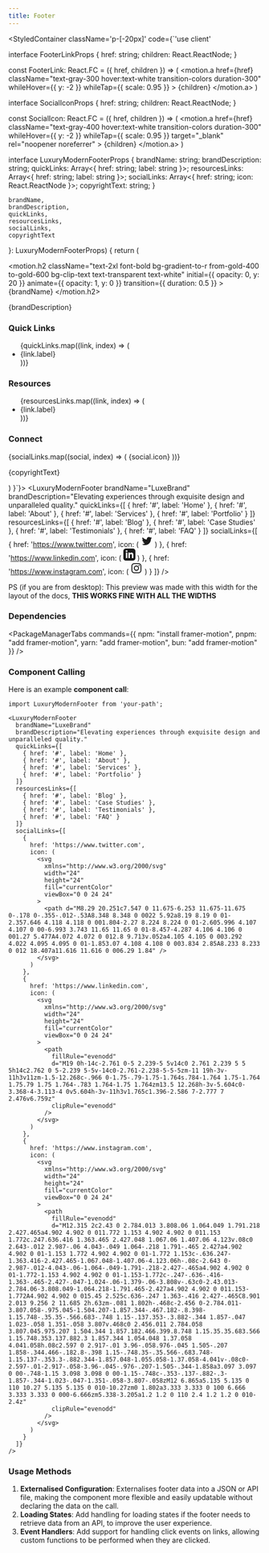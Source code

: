 ```yaml
---
title: Footer
---
```




<StyledContainer className='p-[-20px]' code={`'use client'


interface FooterLinkProps {
    href: string;
    children: React.ReactNode;
}

const FooterLink: React.FC<FooterLinkProps> = ({ href, children }) => (
    <motion.a
      href={href}
      className="text-gray-300 hover:text-white transition-colors duration-300"
      whileHover={{ y: -2 }}
      whileTap={{ scale: 0.95 }}
    >
      {children}
    </motion.a>
)

interface SocialIconProps {
    href: string;
    children: React.ReactNode;
}

const SocialIcon: React.FC<SocialIconProps> = ({ href, children }) => (
    <motion.a
      href={href}
      className="text-gray-400 hover:text-white transition-colors duration-300"
      whileHover={{ y: -2 }}
      whileTap={{ scale: 0.95 }}
      target="_blank"
      rel="noopener noreferrer"
    >
      {children}
    </motion.a>
)

interface LuxuryModernFooterProps {
    brandName: string;
    brandDescription: string;
    quickLinks: Array<{ href: string; label: string }>;
    resourcesLinks: Array<{ href: string; label: string }>;
    socialLinks: Array<{ href: string; icon: React.ReactNode }>;
    copyrightText: string;
}

    brandName,
    brandDescription,
    quickLinks,
    resourcesLinks,
    socialLinks,
    copyrightText
  }: LuxuryModernFooterProps) {
  return (
    <footer className="bg-gray-900 text-white py-12">
      <div className="container mx-auto px-4">
        <div className="grid grid-cols-1 md:grid-cols-2 lg:grid-cols-4 gap-8">
          <div className="space-y-4">
            <motion.h2 
              className="text-2xl font-bold bg-gradient-to-r from-gold-400 to-gold-600 bg-clip-text text-transparent text-white"
              initial={{ opacity: 0, y: 20 }}
              animate={{ opacity: 1, y: 0 }}
              transition={{ duration: 0.5 }}
            >
              {brandName}
            </motion.h2>
            <p className="text-sm text-gray-400">{brandDescription}</p>
          </div>
          <div>
            <h3 className="text-lg font-semibold mb-4 text-gold-400 text-white">Quick Links</h3>
            <ul className="space-y-2">
              {quickLinks.map((link, index) => (
                <li key={index}>
                  <FooterLink href={link.href}>{link.label}</FooterLink>
                </li>
              ))}
            </ul>
          </div>
          <div>
            <h3 className="text-lg font-semibold mb-4 text-gold-400 text-white">Resources</h3>
            <ul className="space-y-2">
              {resourcesLinks.map((link, index) => (
                <li key={index}>
                  <FooterLink href={link.href}>{link.label}</FooterLink>
                </li>
              ))}
            </ul>
          </div>
          <div>
            <h3 className="text-lg font-semibold mb-4 text-gold-400 text-white">Connect</h3>
            <div className="flex space-x-4">
              {socialLinks.map((social, index) => (
                <SocialIcon key={index} href={social.href}>
                  {social.icon}
                </SocialIcon>
              ))}
            </div>
          </div>
        </div>
        <div className="mt-12 pt-8 border-t border-gray-800 text-center">
          <p className="text-sm text-gray-400">
            {copyrightText}
          </p>
        </div>
      </div>
    </footer>
  )
}`}>
<LuxuryModernFooter
  brandName="LuxeBrand"
  brandDescription="Elevating experiences through exquisite design and unparalleled quality."
  quickLinks={[
    { href: '#', label: 'Home' },
    { href: '#', label: 'About' },
    { href: '#', label: 'Services' },
    { href: '#', label: 'Portfolio' }
  ]}
  resourcesLinks={[
    { href: '#', label: 'Blog' },
    { href: '#', label: 'Case Studies' },
    { href: '#', label: 'Testimonials' },
    { href: '#', label: 'FAQ' }
  ]}
  socialLinks={[
    {
      href: 'https://www.twitter.com',
      icon: (
        <svg
          xmlns="http://www.w3.org/2000/svg"
          width="24"
          height="24"
          fill="currentColor"
          viewBox="0 0 24 24"
        >
          <path d="M8.29 20.251c7.547 0 11.675-6.253 11.675-11.675 0-.178 0-.355-.012-.53A8.348 8.348 0 0022 5.92a8.19 8.19 0 01-2.357.646 4.118 4.118 0 001.804-2.27 8.224 8.224 0 01-2.605.996 4.107 4.107 0 00-6.993 3.743 11.65 11.65 0 01-8.457-4.287 4.106 4.106 0 001.27 5.477A4.072 4.072 0 012.8 9.713v.052a4.105 4.105 0 003.292 4.022 4.095 4.095 0 01-1.853.07 4.108 4.108 0 003.834 2.85A8.233 8.233 0 012 18.407a11.616 11.616 0 006.29 1.84" />
        </svg>
      )
    },
    {
      href: 'https://www.linkedin.com',
      icon: (
        <svg
          xmlns="http://www.w3.org/2000/svg"
          width="24"
          height="24"
          fill="currentColor"
          viewBox="0 0 24 24"
        >
          <path
            fillRule="evenodd"
            d="M19 0h-14c-2.761 0-5 2.239-5 5v14c0 2.761 2.239 5 5 5h14c2.762 0 5-2.239 5-5v-14c0-2.761-2.238-5-5-5zm-11 19h-3v-11h3v11zm-1.5-12.268c-.966 0-1.75-.79-1.75-1.764s.784-1.764 1.75-1.764 1.75.79 1.75 1.764-.783 1.764-1.75 1.764zm13.5 12.268h-3v-5.604c0-3.368-4-3.113-4 0v5.604h-3v-11h3v1.765c1.396-2.586 7-2.777 7 2.476v6.759z"
            clipRule="evenodd"
          />
        </svg>
      )
    },
    {
      href: 'https://www.instagram.com',
      icon: (
        <svg
          xmlns="http://www.w3.org/2000/svg"
          width="24"
          height="24"
          fill="currentColor"
          viewBox="0 0 24 24"
        >
          <path
            fillRule="evenodd"
            d="M12.315 2c2.43 0 2.784.013 3.808.06 1.064.049 1.791.218 2.427.465a4.902 4.902 0 011.772 1.153 4.902 4.902 0 011.153 1.772c.247.636.416 1.363.465 2.427.048 1.067.06 1.407.06 4.123v.08c0 2.643-.012 2.987-.06 4.043-.049 1.064-.218 1.791-.465 2.427a4.902 4.902 0 01-1.153 1.772 4.902 4.902 0 01-1.772 1.153c-.636.247-1.363.416-2.427.465-1.067.048-1.407.06-4.123.06h-.08c-2.643 0-2.987-.012-4.043-.06-1.064-.049-1.791-.218-2.427-.465a4.902 4.902 0 01-1.772-1.153 4.902 4.902 0 01-1.153-1.772c-.247-.636-.416-1.363-.465-2.427-.047-1.024-.06-1.379-.06-3.808v-.63c0-2.43.013-2.784.06-3.808.049-1.064.218-1.791.465-2.427a4.902 4.902 0 011.153-1.772A4.902 4.902 0 015.45 2.525c.636-.247 1.363-.416 2.427-.465C8.901 2.013 9.256 2 11.685 2h.63zm-.081 1.802h-.468c-2.456 0-2.784.011-3.807.058-.975.045-1.504.207-1.857.344-.467.182-.8.398-1.15.748-.35.35-.566.683-.748 1.15-.137.353-.3.882-.344 1.857-.047 1.023-.058 1.351-.058 3.807v.468c0 2.456.011 2.784.058 3.807.045.975.207 1.504.344 1.857.182.466.399.8.748 1.15.35.35.683.566 1.15.748.353.137.882.3 1.857.344 1.054.048 1.37.058 4.041.058h.08c2.597 0 2.917-.01 3.96-.058.976-.045 1.505-.207 1.858-.344.466-.182.8-.398 1.15-.748.35-.35.566-.683.748-1.15.137-.353.3-.882.344-1.857.048-1.055.058-1.37.058-4.041v-.08c0-2.597-.01-2.917-.058-3.96-.045-.976-.207-1.505-.344-1.858a3.097 3.097 0 00-.748-1.15 3.098 3.098 0 00-1.15-.748c-.353-.137-.882-.3-1.857-.344-1.023-.047-1.351-.058-3.807-.058zM12 6.865a5.135 5.135 0 110 10.27 5.135 5.135 0 010-10.27zm0 1.802a3.333 3.333 0 100 6.666 3.333 3.333 0 000-6.666zm5.338-3.205a1.2 1.2 0 110 2.4 1.2 1.2 0 010-2.4z"
            clipRule="evenodd"
          />
        </svg>
      )
    }
  ]}
/>


</StyledContainer>

PS (if you are from desktop): This preview was made with this width for the layout of the docs, **THIS WORKS FINE WITH ALL THE WIDTHS**

### Dependencies

<PackageManagerTabs 
  commands={{
    npm: "install framer-motion",
    pnpm: "add framer-motion",
    yarn: "add framer-motion",
    bun: "add framer-motion"
  }} 
/>

### Component Calling
Here is an example **component call**:
```tsx
import LuxuryModernFooter from 'your-path';

<LuxuryModernFooter
  brandName="LuxeBrand"
  brandDescription="Elevating experiences through exquisite design and unparalleled quality."
  quickLinks={[
    { href: '#', label: 'Home' },
    { href: '#', label: 'About' },
    { href: '#', label: 'Services' },
    { href: '#', label: 'Portfolio' }
  ]}
  resourcesLinks={[
    { href: '#', label: 'Blog' },
    { href: '#', label: 'Case Studies' },
    { href: '#', label: 'Testimonials' },
    { href: '#', label: 'FAQ' }
  ]}
  socialLinks={[
    {
      href: 'https://www.twitter.com',
      icon: (
        <svg
          xmlns="http://www.w3.org/2000/svg"
          width="24"
          height="24"
          fill="currentColor"
          viewBox="0 0 24 24"
        >
          <path d="M8.29 20.251c7.547 0 11.675-6.253 11.675-11.675 0-.178 0-.355-.012-.53A8.348 8.348 0 0022 5.92a8.19 8.19 0 01-2.357.646 4.118 4.118 0 001.804-2.27 8.224 8.224 0 01-2.605.996 4.107 4.107 0 00-6.993 3.743 11.65 11.65 0 01-8.457-4.287 4.106 4.106 0 001.27 5.477A4.072 4.072 0 012.8 9.713v.052a4.105 4.105 0 003.292 4.022 4.095 4.095 0 01-1.853.07 4.108 4.108 0 003.834 2.85A8.233 8.233 0 012 18.407a11.616 11.616 0 006.29 1.84" />
        </svg>
      )
    },
    {
      href: 'https://www.linkedin.com',
      icon: (
        <svg
          xmlns="http://www.w3.org/2000/svg"
          width="24"
          height="24"
          fill="currentColor"
          viewBox="0 0 24 24"
        >
          <path
            fillRule="evenodd"
            d="M19 0h-14c-2.761 0-5 2.239-5 5v14c0 2.761 2.239 5 5 5h14c2.762 0 5-2.239 5-5v-14c0-2.761-2.238-5-5-5zm-11 19h-3v-11h3v11zm-1.5-12.268c-.966 0-1.75-.79-1.75-1.764s.784-1.764 1.75-1.764 1.75.79 1.75 1.764-.783 1.764-1.75 1.764zm13.5 12.268h-3v-5.604c0-3.368-4-3.113-4 0v5.604h-3v-11h3v1.765c1.396-2.586 7-2.777 7 2.476v6.759z"
            clipRule="evenodd"
          />
        </svg>
      )
    },
    {
      href: 'https://www.instagram.com',
      icon: (
        <svg
          xmlns="http://www.w3.org/2000/svg"
          width="24"
          height="24"
          fill="currentColor"
          viewBox="0 0 24 24"
        >
          <path
            fillRule="evenodd"
            d="M12.315 2c2.43 0 2.784.013 3.808.06 1.064.049 1.791.218 2.427.465a4.902 4.902 0 011.772 1.153 4.902 4.902 0 011.153 1.772c.247.636.416 1.363.465 2.427.048 1.067.06 1.407.06 4.123v.08c0 2.643-.012 2.987-.06 4.043-.049 1.064-.218 1.791-.465 2.427a4.902 4.902 0 01-1.153 1.772 4.902 4.902 0 01-1.772 1.153c-.636.247-1.363.416-2.427.465-1.067.048-1.407.06-4.123.06h-.08c-2.643 0-2.987-.012-4.043-.06-1.064-.049-1.791-.218-2.427-.465a4.902 4.902 0 01-1.772-1.153 4.902 4.902 0 01-1.153-1.772c-.247-.636-.416-1.363-.465-2.427-.047-1.024-.06-1.379-.06-3.808v-.63c0-2.43.013-2.784.06-3.808.049-1.064.218-1.791.465-2.427a4.902 4.902 0 011.153-1.772A4.902 4.902 0 015.45 2.525c.636-.247 1.363-.416 2.427-.465C8.901 2.013 9.256 2 11.685 2h.63zm-.081 1.802h-.468c-2.456 0-2.784.011-3.807.058-.975.045-1.504.207-1.857.344-.467.182-.8.398-1.15.748-.35.35-.566.683-.748 1.15-.137.353-.3.882-.344 1.857-.047 1.023-.058 1.351-.058 3.807v.468c0 2.456.011 2.784.058 3.807.045.975.207 1.504.344 1.857.182.466.399.8.748 1.15.35.35.683.566 1.15.748.353.137.882.3 1.857.344 1.054.048 1.37.058 4.041.058h.08c2.597 0 2.917-.01 3.96-.058.976-.045 1.505-.207 1.858-.344.466-.182.8-.398 1.15-.748.35-.35.566-.683.748-1.15.137-.353.3-.882.344-1.857.048-1.055.058-1.37.058-4.041v-.08c0-2.597-.01-2.917-.058-3.96-.045-.976-.207-1.505-.344-1.858a3.097 3.097 0 00-.748-1.15 3.098 3.098 0 00-1.15-.748c-.353-.137-.882-.3-1.857-.344-1.023-.047-1.351-.058-3.807-.058zM12 6.865a5.135 5.135 0 110 10.27 5.135 5.135 0 010-10.27zm0 1.802a3.333 3.333 0 100 6.666 3.333 3.333 0 000-6.666zm5.338-3.205a1.2 1.2 0 110 2.4 1.2 1.2 0 010-2.4z"
            clipRule="evenodd"
          />
        </svg>
      )
    }
  ]}
/>

```

### Usage Methods

1. **Externalised Configuration**: Externalises footer data into a JSON or API file, making the component more flexible and easily updatable without declaring the data on the call.
2. **Loading States**: Add handling for loading states if the footer needs to retrieve data from an API, to improve the user experience.
3. **Event Handlers**: Add support for handling click events on links, allowing custom functions to be performed when they are clicked.